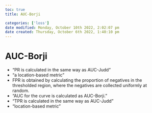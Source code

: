 ```yaml
---
toc: true
title: AUC-Borji

categories: ['loss']
date modified: Monday, October 10th 2022, 2:02:07 pm
date created: Thursday, October 6th 2022, 1:40:10 pm
---
```


# AUC-Borji
- "PR is calculated in the same way as AUC-Judd"
- "a location-based metric"
- FPR is obtained by calculating the proportion of negatives in the thresholded region, where the negatives are collected uniformly at random.
- "AUC for the curve is calculated as AUC-Borji."
- "TPR is calculated in the same way as AUC-Judd"
- "location-based metric"



